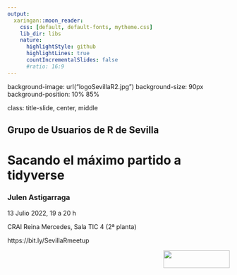 ```yaml
---
output:
  xaringan::moon_reader:
    css: [default, default-fonts, mytheme.css]
    lib_dir: libs
    nature:
      highlightStyle: github
      highlightLines: true
      countIncrementalSlides: false
      #ratio: 16:9
---
```



background-image: url("logoSevillaR2.jpg")
background-size: 90px
background-position: 10% 85%

class: title-slide, center, middle



## Grupo de Usuarios de R de Sevilla


# Sacando el máximo partido a tidyverse


### Julen Astigarraga


13 Julio 2022, 19 a 20 h


CRAI Reina Mercedes, Sala TIC 4 (2ª planta)

https://bit.ly/SevillaRmeetup

<img align="right" src="logoRConsortium.png" height="40" width="150"/>



